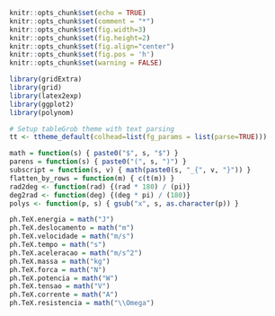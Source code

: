 ```r
knitr::opts_chunk$set(echo = TRUE)
knitr::opts_chunk$set(comment = "*")
knitr::opts_chunk$set(fig.width=3)
knitr::opts_chunk$set(fig.height=2)
knitr::opts_chunk$set(fig.align="center")
knitr::opts_chunk$set(fig.pos = 'h')
knitr::opts_chunk$set(warning = FALSE)

library(gridExtra)
library(grid)
library(latex2exp)
library(ggplot2)
library(polynom)
```

```r
# Setup tableGrob theme with text parsing
tt <- ttheme_default(colhead=list(fg_params = list(parse=TRUE)))

math = function(s) { paste0("$", s, "$") }
parens = function(s) { paste0("(", s, ")") }
subscript = function(s, v) { math(paste0(s, "_{", v, "}")) }
flatten_by_rows = function(m) { c(t(m)) }
rad2deg <- function(rad) {(rad * 180) / (pi)}
deg2rad <- function(deg) {(deg * pi) / (180)}
polys <- function(p, s) { gsub("x", s, as.character(p)) }

ph.TeX.energia = math("J")
ph.TeX.deslocamento = math("m")
ph.TeX.velocidade = math("m/s")
ph.TeX.tempo = math("s")
ph.TeX.aceleracao = math("m/s^2")
ph.TeX.massa = math("kg")
ph.TeX.forca = math("N")
ph.TeX.potencia = math("W")
ph.TeX.tensao = math("V")
ph.TeX.corrente = math("A")
ph.TeX.resistencia = math("\\Omega")
```
